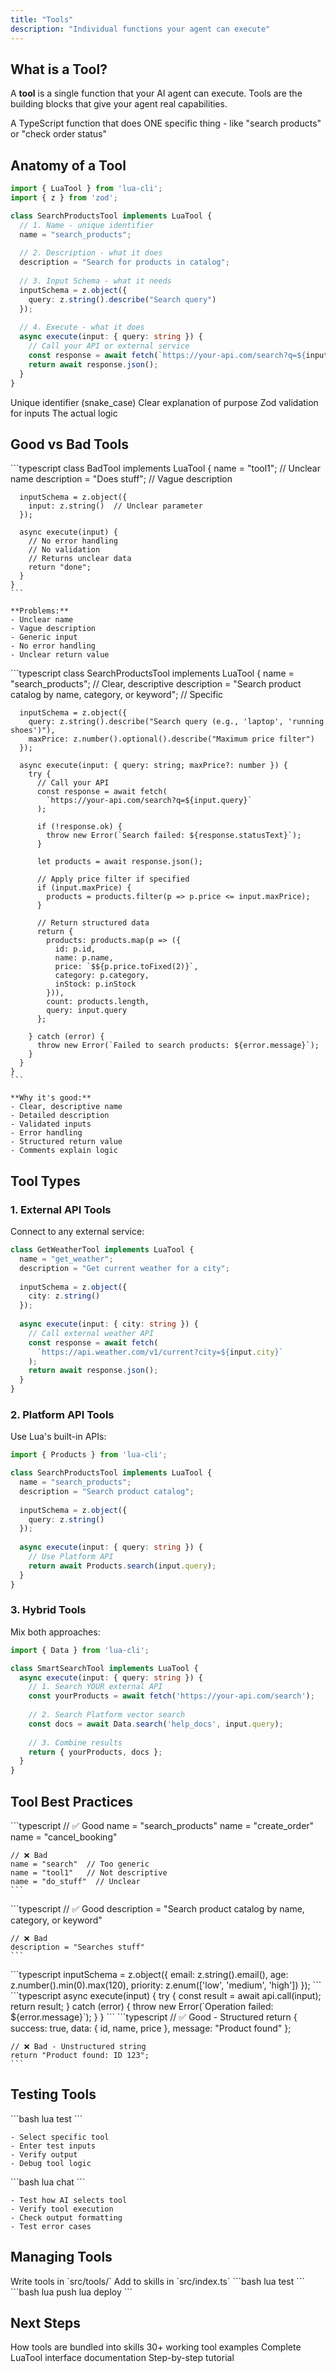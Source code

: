 ```yaml
---
title: "Tools"
description: "Individual functions your agent can execute"
---
```


## What is a Tool?

A **tool** is a single function that your AI agent can execute. Tools are the building blocks that give your agent real capabilities.

<Card title="Think of it as:" icon="wrench">
  A TypeScript function that does ONE specific thing - like "search products" or "check order status"
</Card>

## Anatomy of a Tool

```typescript
import { LuaTool } from 'lua-cli';
import { z } from 'zod';

class SearchProductsTool implements LuaTool {
  // 1. Name - unique identifier
  name = "search_products";
  
  // 2. Description - what it does
  description = "Search for products in catalog";
  
  // 3. Input Schema - what it needs
  inputSchema = z.object({
    query: z.string().describe("Search query")
  });
  
  // 4. Execute - what it does
  async execute(input: { query: string }) {
    // Call your API or external service
    const response = await fetch(`https://your-api.com/search?q=${input.query}`);
    return await response.json();
  }
}
```

<CardGroup cols={2}>
  <Card title="Name" icon="tag">
    Unique identifier (snake_case)
  </Card>
  <Card title="Description" icon="file-text">
    Clear explanation of purpose
  </Card>
  <Card title="Input Schema" icon="shield-check">
    Zod validation for inputs
  </Card>
  <Card title="Execute Function" icon="bolt">
    The actual logic
  </Card>
</CardGroup>

## Good vs Bad Tools

<Tabs>
  <Tab title="❌ Bad Tool">
    ```typescript
    class BadTool implements LuaTool {
      name = "tool1";  // Unclear name
      description = "Does stuff";  // Vague description
      
      inputSchema = z.object({
        input: z.string()  // Unclear parameter
      });
      
      async execute(input) {
        // No error handling
        // No validation
        // Returns unclear data
        return "done";
      }
    }
    ```
    
    **Problems:**
    - Unclear name
    - Vague description
    - Generic input
    - No error handling
    - Unclear return value
  </Tab>

  <Tab title="✅ Good Tool">
    ```typescript
    class SearchProductsTool implements LuaTool {
      name = "search_products";  // Clear, descriptive
      description = "Search product catalog by name, category, or keyword";  // Specific
      
      inputSchema = z.object({
        query: z.string().describe("Search query (e.g., 'laptop', 'running shoes')"),
        maxPrice: z.number().optional().describe("Maximum price filter")
      });
      
      async execute(input: { query: string; maxPrice?: number }) {
        try {
          // Call your API
          const response = await fetch(
            `https://your-api.com/search?q=${input.query}`
          );
          
          if (!response.ok) {
            throw new Error(`Search failed: ${response.statusText}`);
          }
          
          let products = await response.json();
          
          // Apply price filter if specified
          if (input.maxPrice) {
            products = products.filter(p => p.price <= input.maxPrice);
          }
          
          // Return structured data
          return {
            products: products.map(p => ({
              id: p.id,
              name: p.name,
              price: `$${p.price.toFixed(2)}`,
              category: p.category,
              inStock: p.inStock
            })),
            count: products.length,
            query: input.query
          };
          
        } catch (error) {
          throw new Error(`Failed to search products: ${error.message}`);
        }
      }
    }
    ```
    
    **Why it's good:**
    - Clear, descriptive name
    - Detailed description
    - Validated inputs
    - Error handling
    - Structured return value
    - Comments explain logic
  </Tab>
</Tabs>

## Tool Types

### 1. External API Tools

Connect to any external service:

```typescript
class GetWeatherTool implements LuaTool {
  name = "get_weather";
  description = "Get current weather for a city";
  
  inputSchema = z.object({
    city: z.string()
  });
  
  async execute(input: { city: string }) {
    // Call external weather API
    const response = await fetch(
      `https://api.weather.com/v1/current?city=${input.city}`
    );
    return await response.json();
  }
}
```

### 2. Platform API Tools

Use Lua's built-in APIs:

```typescript
import { Products } from 'lua-cli';

class SearchProductsTool implements LuaTool {
  name = "search_products";
  description = "Search product catalog";
  
  inputSchema = z.object({
    query: z.string()
  });
  
  async execute(input: { query: string }) {
    // Use Platform API
    return await Products.search(input.query);
  }
}
```

### 3. Hybrid Tools

Mix both approaches:

```typescript
import { Data } from 'lua-cli';

class SmartSearchTool implements LuaTool {
  async execute(input: { query: string }) {
    // 1. Search YOUR external API
    const yourProducts = await fetch('https://your-api.com/search');
    
    // 2. Search Platform vector search
    const docs = await Data.search('help_docs', input.query);
    
    // 3. Combine results
    return { yourProducts, docs };
  }
}
```

## Tool Best Practices

<AccordionGroup>
  <Accordion title="Use Descriptive Names">
    ```typescript
    // ✅ Good
    name = "search_products"
    name = "create_order"
    name = "cancel_booking"
    
    // ❌ Bad
    name = "search"  // Too generic
    name = "tool1"   // Not descriptive
    name = "do_stuff"  // Unclear
    ```
  </Accordion>

  <Accordion title="Write Clear Descriptions">
    ```typescript
    // ✅ Good
    description = "Search product catalog by name, category, or keyword"
    
    // ❌ Bad
    description = "Searches stuff"
    ```
  </Accordion>

  <Accordion title="Validate Inputs">
    ```typescript
    inputSchema = z.object({
      email: z.string().email(),
      age: z.number().min(0).max(120),
      priority: z.enum(['low', 'medium', 'high'])
    });
    ```
  </Accordion>

  <Accordion title="Handle Errors">
    ```typescript
    async execute(input) {
      try {
        const result = await api.call(input);
        return result;
      } catch (error) {
        throw new Error(`Operation failed: ${error.message}`);
      }
    }
    ```
  </Accordion>

  <Accordion title="Return Structured Data">
    ```typescript
    // ✅ Good - Structured
    return {
      success: true,
      data: { id, name, price },
      message: "Product found"
    };
    
    // ❌ Bad - Unstructured string
    return "Product found: ID 123";
    ```
  </Accordion>
</AccordionGroup>

## Testing Tools

<Tabs>
  <Tab title="Test Individual Tool">
    ```bash
    lua test
    ```
    
    - Select specific tool
    - Enter test inputs
    - Verify output
    - Debug tool logic
  </Tab>

  <Tab title="Test in Conversation">
    ```bash
    lua chat
    ```
    
    - Test how AI selects tool
    - Verify tool execution
    - Check output formatting
    - Test error cases
  </Tab>
</Tabs>

## Managing Tools

<CardGroup cols={2}>
  <Card title="Create" icon="plus">
    Write tools in `src/tools/`
  </Card>
  <Card title="Bundle" icon="box">
    Add to skills in `src/index.ts`
  </Card>
  <Card title="Test" icon="flask">
    ```bash
    lua test
    ```
  </Card>
  <Card title="Deploy" icon="rocket">
    ```bash
    lua push
    lua deploy
    ```
  </Card>
</CardGroup>

## Next Steps

<CardGroup cols={2}>
  <Card title="Learn About Skills" icon="puzzle-piece" href="/overview/skill">
    How tools are bundled into skills
  </Card>
  <Card title="See Tool Examples" icon="layer-group" href="/examples/overview">
    30+ working tool examples
  </Card>
  <Card title="API Reference" icon="book" href="/api/luatool">
    Complete LuaTool interface documentation
  </Card>
  <Card title="Build Your First Tool" icon="hammer" href="/getting-started/first-skill">
    Step-by-step tutorial
  </Card>
</CardGroup>
